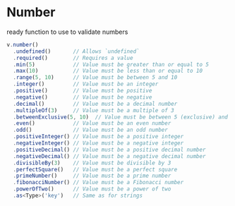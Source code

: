 # Number

ready function to use to validate numbers

```typescript
v.number()
  .undefined()       // Allows `undefined`
  .required()        // Requires a value
  .min(5)            // Value must be greater than or equal to 5
  .max(10)           // Value must be less than or equal to 10
  .range(5, 10)      // Value must be between 5 and 10
  .integer()         // Value must be an integer
  .positive()        // Value must be positive
  .negative()        // Value must be negative
  .decimal()         // Value must be a decimal number
  .multipleOf(3)     // Value must be a multiple of 3
  .betweenExclusive(5, 10)  // Value must be between 5 (exclusive) and 10 (exclusive)
  .even()            // Value must be an even number
  .odd()             // Value must be an odd number
  .positiveInteger() // Value must be a positive integer
  .negativeInteger() // Value must be a negative integer
  .positiveDecimal() // Value must be a positive decimal number
  .negativeDecimal() // Value must be a negative decimal number
  .divisibleBy(3)    // Value must be divisible by 3
  .perfectSquare()   // Value must be a perfect square
  .primeNumber()     // Value must be a prime number
  .fibonacciNumber() // Value must be a Fibonacci number
  .powerOfTwo()      // Value must be a power of two
  .as<Type>('key')   // Same as for strings
```
